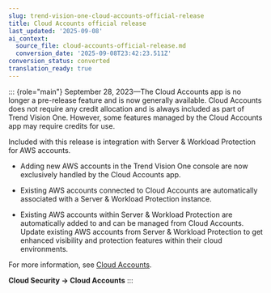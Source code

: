 ```yaml
---
slug: trend-vision-one-cloud-accounts-official-release
title: Cloud Accounts official release
last_updated: '2025-09-08'
ai_context:
  source_file: cloud-accounts-official-release.md
  conversion_date: '2025-09-08T23:42:23.511Z'
conversion_status: converted
translation_ready: true
---
```


::: {role="main"}
September 28, 2023—The Cloud Accounts app is no longer a pre-release feature and is now generally available. Cloud Accounts does not require any credit allocation and is always included as part of Trend Vision One. However, some features managed by the Cloud Accounts app may require credits for use.

Included with this release is integration with Server & Workload Protection for AWS accounts.

- Adding new AWS accounts in the Trend Vision One console are now exclusively handled by the Cloud Accounts app.

- Existing AWS accounts connected to Cloud Accounts are automatically associated with a Server & Workload Protection instance.

- Existing AWS accounts within Server & Workload Protection are automatically added to and can be managed from Cloud Accounts. Update existing AWS accounts from Server & Workload Protection to get enhanced visibility and protection features within their cloud environments.

For more information, see [Cloud Accounts](cloud-accounts.mdx).

**Cloud Security → Cloud Accounts**
:::
